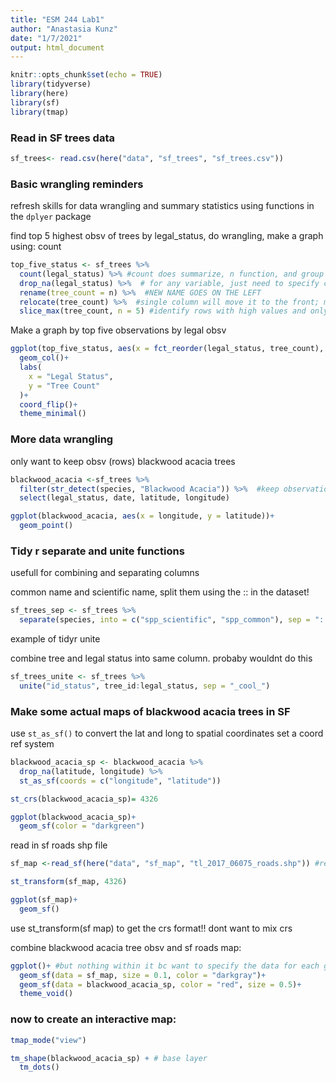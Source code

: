 ```yaml
---
title: "ESM 244 Lab1"
author: "Anastasia Kunz"
date: "1/7/2021"
output: html_document
---
```


```r
knitr::opts_chunk$set(echo = TRUE)
library(tidyverse)
library(here)
library(sf)
library(tmap)


```


### Read in SF trees data

```r
sf_trees<- read.csv(here("data", "sf_trees", "sf_trees.csv"))
```

### Basic wrangling reminders

refresh skills for data wrangling and summary statistics using functions in the `dplyer` package

find top 5 highest obsv of trees by legal_status, do wrangling, make a graph
using: count


```r
top_five_status <- sf_trees %>% 
  count(legal_status) %>% #count does summarize, n function, and group by in one fucntion
  drop_na(legal_status) %>%  # for any variable, just need to specify can be multiple
  rename(tree_count = n) %>%  #NEW NAME GOES ON THE LEFT
  relocate(tree_count) %>%  #single column will move it to the front; must use new name bc rename came first
  slice_max(tree_count, n = 5) #identify rows with high values and only keeps top ones, there is also a min

```

Make a graph by top five observations by legal obsv

```r
ggplot(top_five_status, aes(x = fct_reorder(legal_status, tree_count), y = tree_count))+ #change to factor associated with tree count associated with that
  geom_col()+
  labs(
    x = "Legal Status",
    y = "Tree Count"
  )+
  coord_flip()+
  theme_minimal()
```


### More data wrangling
only want to keep obsv (rows) blackwood acacia trees

```r
blackwood_acacia <-sf_trees %>% 
  filter(str_detect(species, "Blackwood Acacia")) %>%  #keep observations wehre a certain string is detected ANYWHERE within that variable
  select(legal_status, date, latitude, longitude)

ggplot(blackwood_acacia, aes(x = longitude, y = latitude))+ 
  geom_point()
```

### Tidy r separate and unite functions

usefull for combining and separating columns

common name and scientific name, split them using the :: in the dataset!

```r
sf_trees_sep <- sf_trees %>% 
  separate(species, into = c("spp_scientific", "spp_common"), sep = "::")
```

example of tidyr unite

combine tree and legal status into same column. probaby wouldnt do this

```r
sf_trees_unite <- sf_trees %>% 
  unite("id_status", tree_id:legal_status, sep = "_cool_")
```

### Make some actual maps of blackwood acacia trees in SF

use `st_as_sf()` to convert the lat and long to spatial coordinates
set a coord ref system 

```r
blackwood_acacia_sp <- blackwood_acacia %>% 
  drop_na(latitude, longitude) %>% 
  st_as_sf(coords = c("longitude", "latitude"))

st_crs(blackwood_acacia_sp)= 4326

ggplot(blackwood_acacia_sp)+
  geom_sf(color = "darkgreen")
```


read in sf roads shp file

```r
sf_map <-read_sf(here("data", "sf_map", "tl_2017_06075_roads.shp")) #read spatial data so use sf

st_transform(sf_map, 4326)

ggplot(sf_map)+
  geom_sf()
```

use st_transform(sf map) to get the crs format!! dont want to mix crs

combine blackwood acacia tree obsv and sf roads map:

```r
ggplot()+ #but nothing within it bc want to specify the data for each geom within the sf
  geom_sf(data = sf_map, size = 0.1, color = "darkgray")+
  geom_sf(data = blackwood_acacia_sp, color = "red", size = 0.5)+
  theme_void()
```

###  now to create an interactive map:

```r
tmap_mode("view")

tm_shape(blackwood_acacia_sp) + # base layer
  tm_dots()
```


